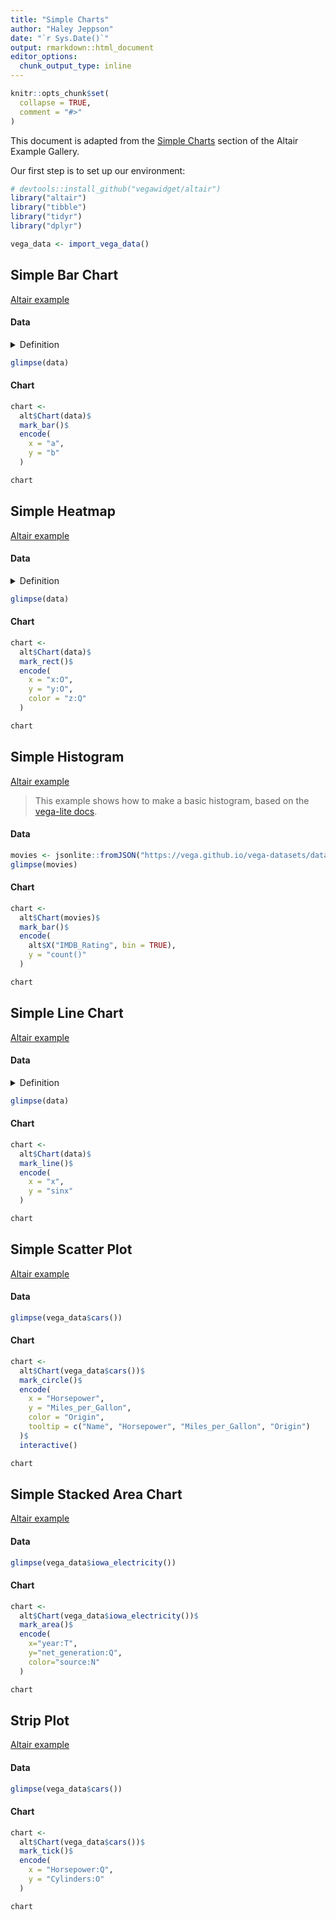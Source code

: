 ```yaml
---
title: "Simple Charts"
author: "Haley Jeppson"
date: "`r Sys.Date()`"
output: rmarkdown::html_document
editor_options: 
  chunk_output_type: inline
---
```


```r
knitr::opts_chunk$set(
  collapse = TRUE,
  comment = "#>"
)
```

This document is adapted from the [Simple Charts](https://altair-viz.github.io/gallery/#simple-charts) section of the Altair Example Gallery.

Our first step is to set up our environment:

```r
# devtools::install_github("vegawidget/altair")
library("altair")
library("tibble")
library("tidyr")
library("dplyr")

vega_data <- import_vega_data()
```

## Simple Bar Chart

[Altair example](https://altair-viz.github.io/gallery/simple_bar_chart.html)  

#### Data

<details>
<summary>Definition</summary>
```r
data <-  
  data_frame(
    a= c("A", "B", "C", "D", "E", "F", "G", "H", "I"),
    b =c(28, 55, 43, 91, 81, 53, 19, 87, 52)
  )
```
</details>

```r
glimpse(data)
```

#### Chart

```r
chart <- 
  alt$Chart(data)$
  mark_bar()$
  encode(
    x = "a",
    y = "b"
  )

chart
```

## Simple Heatmap

[Altair example](https://altair-viz.github.io/gallery/simple_heatmap.html)  

#### Data

<details>
<summary>Definition</summary>
```r
# Compute x^2 + y^2 across a 2D grid
data <- 
  crossing(x = seq(-5, 5), y = seq(-5, 5)) %>%
  mutate(z = x^2 + y^2)
```
</details>

```r
glimpse(data)
```

#### Chart

```r
chart <- 
  alt$Chart(data)$
  mark_rect()$
  encode(
    x = "x:O",
    y = "y:O",
    color = "z:Q"
  )

chart
```

## Simple Histogram

[Altair example](https://altair-viz.github.io/gallery/simple_histogram.html)  

> This example shows how to make a basic histogram, based on the [vega-lite docs](https://vega.github.io/vega-lite/examples/histogram.html). 

#### Data

```r
movies <- jsonlite::fromJSON("https://vega.github.io/vega-datasets/data/movies.json")
glimpse(movies)
```

#### Chart

```r
chart <- 
  alt$Chart(movies)$
  mark_bar()$
  encode(
    alt$X("IMDB_Rating", bin = TRUE), 
    y = "count()"
  )

chart
```

## Simple Line Chart

[Altair example](https://altair-viz.github.io/gallery/simple_line_chart.html)

#### Data

<details>
<summary>Definition</summary>
```r
data <- 
  data_frame(
    x = 0:100,
    sinx = sin(x / 5)
  ) 
```
</details>

```r
glimpse(data)
```

#### Chart

```r
chart <- 
  alt$Chart(data)$
  mark_line()$
  encode(
    x = "x",
    y = "sinx"
  )

chart
```

## Simple Scatter Plot

[Altair example](https://altair-viz.github.io/gallery/scatter_tooltips.html)

#### Data

```r
glimpse(vega_data$cars())
```

#### Chart

```r
chart <- 
  alt$Chart(vega_data$cars())$
  mark_circle()$
  encode(
    x = "Horsepower",
    y = "Miles_per_Gallon",
    color = "Origin",
    tooltip = c("Name", "Horsepower", "Miles_per_Gallon", "Origin")
  )$
  interactive()

chart
```

## Simple Stacked Area Chart

[Altair example](https://altair-viz.github.io/gallery/simple_stacked_area_chart.html)

#### Data

```r
glimpse(vega_data$iowa_electricity())

```

#### Chart

```r
chart <- 
  alt$Chart(vega_data$iowa_electricity())$
  mark_area()$
  encode(
    x="year:T",
    y="net_generation:Q",
    color="source:N"
  )

chart
```

## Strip Plot

[Altair example](https://altair-viz.github.io/gallery/strip_plot.html)

#### Data

```r
glimpse(vega_data$cars())
```

#### Chart

```r
chart <- 
  alt$Chart(vega_data$cars())$
  mark_tick()$
  encode(
    x = "Horsepower:Q",
    y = "Cylinders:O"
  )

chart
```







